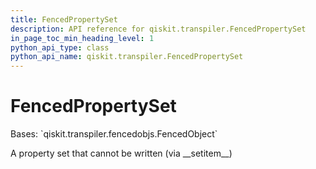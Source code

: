 ```yaml
---
title: FencedPropertySet
description: API reference for qiskit.transpiler.FencedPropertySet
in_page_toc_min_heading_level: 1
python_api_type: class
python_api_name: qiskit.transpiler.FencedPropertySet
---
```


# FencedPropertySet

<Class id="qiskit.transpiler.FencedPropertySet" github="https://github.com/qiskit/qiskit/tree/stable/0.21/qiskit/transpiler/fencedobjs.py" signature="FencedPropertySet(property_set_instance)">
  Bases: `qiskit.transpiler.fencedobjs.FencedObject`

  A property set that cannot be written (via \_\_setitem\_\_)
</Class>

